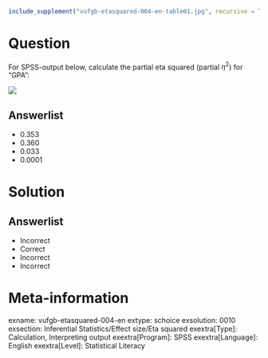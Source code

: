 ```{r, echo = FALSE, results = "hide"}
include_supplement("vufgb-etasquared-004-en-table01.jpg", recursive = TRUE)
```

Question
========

For SPSS-output below, calculate the partial eta squared (partial $η^{2}$) for “GPA”: 

![](vufgb-etasquared-004-en-table01.jpg)
  
Answerlist
----------
* 0.353
* 0.360
* 0.033
* 0.0001

Solution
========

Answerlist
----------
* Incorrect
* Correct
* Incorrect
* Incorrect

Meta-information
================
exname: vufgb-etasquared-004-en
extype: schoice
exsolution: 0010
exsection: Inferential Statistics/Effect size/Eta squared
exextra[Type]: Calculation, Interpreting output
exextra[Program]: SPSS
exextra[Language]: English
exextra[Level]: Statistical Literacy
